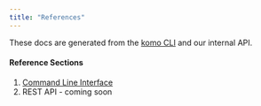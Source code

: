 ```yaml
---
title: "References"
---
```


These docs are generated from the [komo CLI](https://github.com/komodoai/komo) and our internal API.

#### Reference Sections

1. [Command Line Interface](./references/komo-cli-reference)
2. REST API - coming soon
